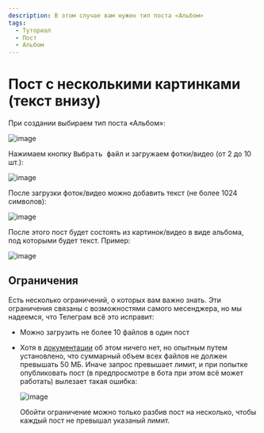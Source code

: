 ```yaml
---
description: В этом случае вам нужен тип поста «Альбом»
tags:
  - Туториал
  - Пост
  - Альбом
---
```


# Пост с несколькими картинками (текст внизу)

При создании выбираем тип поста «Альбом»:

![image](https://user-images.githubusercontent.com/24430718/107145012-e3cb0c80-694f-11eb-8d73-db5f1c37a1f2.png)

<!-- markdownlint-disable-next-line MD033 -->
Нажимаем кнопку <kbd>Выбрать файл</kbd> и загружаем фотки/видео (от 2 до 10 шт.):

![image](https://user-images.githubusercontent.com/24430718/107145027-01987180-6950-11eb-84b9-194a76ac3283.png)

После загрузки фоток/видео можно добавить текст (не более 1024 символов):

![image](https://user-images.githubusercontent.com/24430718/107145037-137a1480-6950-11eb-9c71-467f725f26d3.png)

После этого пост будет состоять из картинок/видео в виде альбома, под которыми будет текст. Пример:

![image](https://user-images.githubusercontent.com/24430718/107145046-1ffe6d00-6950-11eb-9f01-db18b3386656.png)

## Ограничения

Есть несколько ограничений, о которых вам важно знать. Эти ограничения связаны с возможностями самого месенджера, но мы надеемся, что Телеграм всё это исправит:

* Можно загрузить не более 10 файлов в один пост

* Хотя в [документации](https://core.telegram.org/bots/api#sendmediagroup) об этом ничего нет, но опытным путем установлено, что суммарный объем всех файлов не должен превышать 50 МБ. Иначе запрос превышает лимит, и при попытке опубликовать пост (в предпросмотре в бота при этом всё может работать) вылезает такая ошибка:

  ![image](https://user-images.githubusercontent.com/24430718/131265380-c51aba6e-189d-45b0-bb81-fe33f6faaed5.png)

  Обойти ограничение можно только разбив пост на несколько, чтобы каждый пост не превышал указаный лимит.
